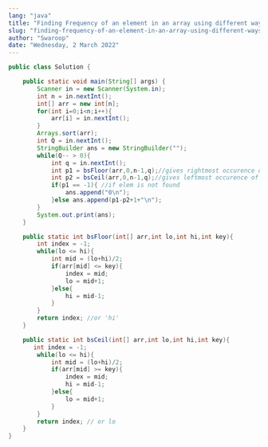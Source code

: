 ```yaml
---
lang: "java"
title: "Finding Frequency of an element in an array using different ways"
slug: "finding-frequency-of-an-element-in-an-array-using-different-ways"
author: "Swaroop"
date: "Wednesday, 2 March 2022"
---
```

```java
public class Solution {

    public static void main(String[] args) {
        Scanner in = new Scanner(System.in);
        int n = in.nextInt();
        int[] arr = new int[n];
        for(int i=0;i<n;i++){
            arr[i] = in.nextInt();
        }
        Arrays.sort(arr);
        int Q = in.nextInt();
        StringBuilder ans = new StringBuilder("");
        while(Q-- > 0){
            int q = in.nextInt();
            int p1 = bsFloor(arr,0,n-1,q);//gives rightmost occurence of q i.e 0 1 2 2 2 2 5 bsFloor(arr,2)=>5(0-based index)
            int p2 = bsCeil(arr,0,n-1,q);//gives leftmost occurence of q i.e 0 1 2 2 2 2 5 bsCeil(arr,2)=>2
            if(p1 == -1){ //if elem is not found
                ans.append("0\n");
            }else ans.append(p1-p2+1+"\n");
        }
        System.out.print(ans);
    }

    public static int bsFloor(int[] arr,int lo,int hi,int key){
        int index = -1;
        while(lo <= hi){
            int mid = (lo+hi)/2;
            if(arr[mid] <= key){
                index = mid;
                lo = mid+1;
            }else{
                hi = mid-1;
            }
        }
        return index; //or 'hi' 
    }

    public static int bsCeil(int[] arr,int lo,int hi,int key){
       int index = -1;
        while(lo <= hi){
            int mid = (lo+hi)/2;
            if(arr[mid] >= key){
                index = mid;
                hi = mid-1;
            }else{
                lo = mid+1;
            }
        }
        return index; // or lo
    }
}
```